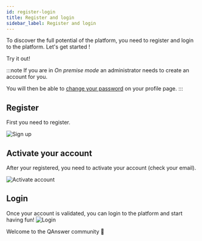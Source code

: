 ```yaml
---
id: register-login
title: Register and login
sidebar_label: Register and login
---
```



To discover the full potential of the platform, you need to register and login to the platform. Let's get started !

<div style={{ display: 'flex', justifyContent: 'center', marginBottom: '20px' }}>
    <Link
        to='https://app.qanswer.ai'
        className="button button--primary button--lg"
    >
        Try it out!
    </Link>
</div>

:::note
If you are in *On premise mode* an administrator needs to create an account for you.

You will then be able to [change your password](/Premise-mode/change-pwd) on your profile page.
:::

## Register
First you need to register.

<Image src='/img/newUI/register.png' alt='Sign up'/>

## Activate your account
After your registered, you need to activate your account (check your email).

<Image src='/img/newUI/activate-account.png' alt='Activate account'/>

## Login
Once your account is validated, you can login to the platform and start having fun!
<Image src='/img/newUI/login.png' alt='Login'/>

<div style={{ display: 'flex', width: '100%', justifyContent: 'center', fontSize: '30px', paddingTop: '15px' }}>Welcome to the QAnswer community 🎉</div>